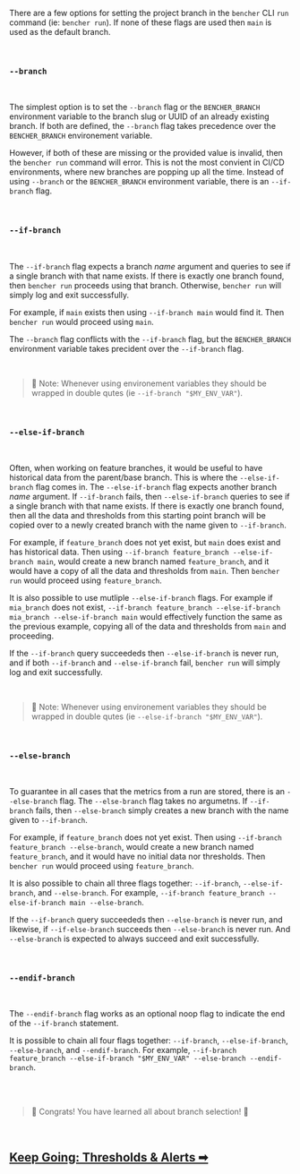 There are a few options for setting the project branch in the `bencher` CLI `run` command (ie: `bencher run`).
If none of these flags are used then `main` is used as the default branch.

<br />

### `--branch`

<br />

The simplest option is to set the `--branch` flag or the `BENCHER_BRANCH` environment variable to the branch slug or UUID of an already existing branch.
If both are defined, the `--branch` flag takes precedence over the `BENCHER_BRANCH` environement variable.

However, if both of these are missing or the provided value is invalid, then the `bencher run` command will error. This is not the most convient in CI/CD environments, where new branches are popping up all the time. Instead of using `--branch` or the `BENCHER_BRANCH` environment variable, there is an `--if-branch` flag.

<br />

### `--if-branch`

<br />

The `--if-branch` flag expects a branch _name_ argument and queries to see if a single branch with that name exists. If there is exactly one branch found, then `bencher run` proceeds using that branch. Otherwise, `bencher run` will simply log and exit successfully.

For example, if `main` exists then using `--if-branch main` would find it. Then `bencher run` would proceed using `main`.

The `--branch` flag conflicts with the `--if-branch` flag, but the `BENCHER_BRANCH` environment variable takes precident over the `--if-branch` flag.

<br />

> 🐰 Note: Whenever using environement variables they should be wrapped in double qutes (ie `--if-branch "$MY_ENV_VAR"`).

<br />

### `--else-if-branch`

<br />

Often, when working on feature branches, it would be useful to have historical data from the parent/base branch. This is where the `--else-if-branch` flag comes in. The `--else-if-branch` flag expects another branch _name_ argument. If `--if-branch` fails, then `--else-if-branch` queries to see if a single branch with that name exists. If there is exactly one branch found, then all the data and thresholds from this starting point branch will be copied over to a newly created branch with the name given to `--if-branch`.

For example, if `feature_branch` does not yet exist, but `main` does exist and has historical data. Then using `--if-branch feature_branch --else-if-branch main`, would create a new branch named `feature_branch`, and it would have a copy of all the data and thresholds from `main`. Then `bencher run` would proceed using `feature_branch`.

It is also possible to use mutliple `--else-if-branch` flags. For example if `mia_branch` does not exist, `--if-branch feature_branch --else-if-branch mia_branch --else-if-branch main` would effectively function the same as the previous example, copying all of the data and thresholds from `main` and proceeding.

If the `--if-branch` query succeededs then `--else-if-branch` is never run, and if both `--if-branch` and `--else-if-branch` fail, `bencher run` will simply log and exit successfully.

<br />

> 🐰 Note: Whenever using environement variables they should be wrapped in double qutes (ie `--else-if-branch "$MY_ENV_VAR"`).

<br />

### `--else-branch`

<br />

To guarantee in all cases that the metrics from a run are stored, there is an `--else-branch` flag. The `--else-branch` flag takes no argumetns. If `--if-branch` fails, then `--else-branch` simply creates a new branch with the name given to `--if-branch`.

For example, if `feature_branch` does not yet exist. Then using `--if-branch feature_branch --else-branch`, would create a new branch named `feature_branch`, and it would have no initial data nor thresholds. Then `bencher run` would proceed using `feature_branch`.

It is also possible to chain all three flags together: `--if-branch`, `--else-if-branch`, and `--else-branch`. For example, `--if-branch feature_branch --else-if-branch main --else-branch`.

If the `--if-branch` query succeededs then `--else-branch` is never run, and likewise, if `--if-else-branch` succeeds then `--else-branch` is never run. And `--else-branch` is expected to always succeed and exit successfully.

<br />

### `--endif-branch`

<br />

The `--endif-branch` flag works as an optional noop flag to indicate the end of the `--if-branch` statement.

It is possible to chain all four flags together: `--if-branch`, `--else-if-branch`, `--else-branch`, and `--endif-branch`. For example, `--if-branch feature_branch --else-if-branch "$MY_ENV_VAR" --else-branch --endif-branch`.

<br />
<br />

> 🐰 Congrats! You have learned all about branch selection! 🎉

<br/>

<h2><a href="/docs/explanation/thresholds">Keep Going: Thresholds & Alerts ➡</a></h2>